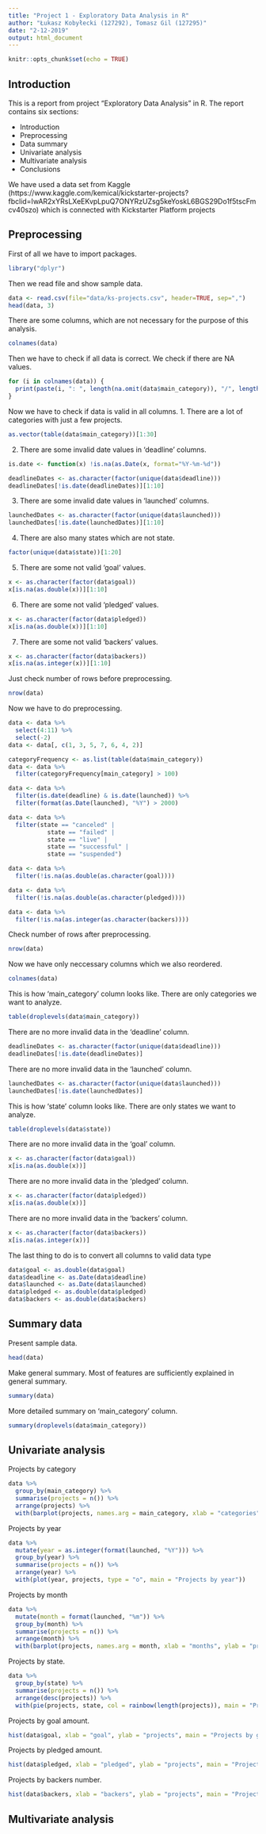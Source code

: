 ```yaml
---
title: "Project 1 - Exploratory Data Analysis in R"
author: "Łukasz Kobyłecki (127292), Tomasz Gil (127295)"
date: "2-12-2019"
output: html_document
---
```


```r
knitr::opts_chunk$set(echo = TRUE)
```

## Introduction

This is a report from project "Exploratory Data Analysis" in R. The report contains six sections:

* Introduction
* Preprocessing
* Data summary
* Univariate analysis
* Multivariate analysis
* Conclusions

We have used a data set from Kaggle (https://www.kaggle.com/kemical/kickstarter-projects?fbclid=IwAR2xYRsLXeEKvpLpuQ7ONYRzUZsg5keYoskL6BGS29Do1f5tscFmcv40szo) which is connected with Kickstarter Platform projects


## Preprocessing

First of all we have to import packages.
```r
library("dplyr")
```

Then we read file and show sample data.
```r
data <- read.csv(file="data/ks-projects.csv", header=TRUE, sep=",")
head(data, 3)
```

There are some columns, which are not necessary for the purpose of this analysis. 
```r
colnames(data)
```

Then we have to check if all data is correct. We check if there are NA values.
```r
for (i in colnames(data)) {
  print(paste(i, ": ", length(na.omit(data$main_category)), "/", length(data$main_category), sep = ""))
}
```

Now we have to check if data is valid in all columns.
1. There are a lot of categories with just a few projects.
```r
as.vector(table(data$main_category))[1:30]
```

2. There are some invalid date values in 'deadline' columns.
```r
is.date <- function(x) !is.na(as.Date(x, format="%Y-%m-%d"))

deadlineDates <- as.character(factor(unique(data$deadline)))
deadlineDates[!is.date(deadlineDates)][1:10]
```

3. There are some invalid date values in 'launched' columns.
```r
launchedDates <- as.character(factor(unique(data$launched)))
launchedDates[!is.date(launchedDates)][1:10]
```

4. There are also many states which are not state.
```r
factor(unique(data$state))[1:20]
```

5. There are some not valid 'goal' values.
```r
x <- as.character(factor(data$goal))
x[is.na(as.double(x))][1:10]
```

6. There are some not valid 'pledged' values.
```r
x <- as.character(factor(data$pledged))
x[is.na(as.double(x))][1:10]
```

7. There are some not valid 'backers' values.
```r
x <- as.character(factor(data$backers))
x[is.na(as.integer(x))][1:10]
```

Just check number of rows before preprocessing.
```r
nrow(data)
```

Now we have to do preprocessing.
```r
data <- data %>% 
  select(4:11) %>% 
  select(-2)
data <- data[, c(1, 3, 5, 7, 6, 4, 2)]

categoryFrequency <- as.list(table(data$main_category))
data <- data %>% 
  filter(categoryFrequency[main_category] > 100)

data <- data %>% 
  filter(is.date(deadline) & is.date(launched)) %>%
  filter(format(as.Date(launched), "%Y") > 2000)

data <- data %>% 
  filter(state == "canceled" | 
           state == "failed" | 
           state == "live" | 
           state == "successful" | 
           state == "suspended")

data <- data %>%
  filter(!is.na(as.double(as.character(goal))))

data <- data %>%
  filter(!is.na(as.double(as.character(pledged))))

data <- data %>%
  filter(!is.na(as.integer(as.character(backers))))
```

Check number of rows after preprocessing.
```r
nrow(data)
```

Now we have only neccessary columns which we also reordered.
```r
colnames(data)
```

This is how 'main_category' column looks like. There are only categories we want to analyze.
```r
table(droplevels(data$main_category))
```

There are no more invalid data in the 'deadline' column.
```r
deadlineDates <- as.character(factor(unique(data$deadline)))
deadlineDates[!is.date(deadlineDates)]
```

There are no more invalid data in the 'launched' column.
```r
launchedDates <- as.character(factor(unique(data$launched)))
launchedDates[!is.date(launchedDates)]
```

This is how 'state' column looks like. There are only states we want to analyze.
```r
table(droplevels(data$state))
```

There are no more invalid data in the 'goal' column.
```r
x <- as.character(factor(data$goal))
x[is.na(as.double(x))]
```

There are no more invalid data in the 'pledged' column.
```r
x <- as.character(factor(data$pledged))
x[is.na(as.double(x))]
```

There are no more invalid data in the 'backers' column.
```r
x <- as.character(factor(data$backers))
x[is.na(as.integer(x))]
```

The last thing to do is to convert all columns to valid data type
```r
data$goal <- as.double(data$goal)
data$deadline <- as.Date(data$deadline)
data$launched <- as.Date(data$launched)
data$pledged <- as.double(data$pledged)
data$backers <- as.double(data$backers)
```

## Summary data
Present sample data.
```r
head(data)
```

Make general summary. Most of features are sufficiently explained in general summary.
```r
summary(data)
```

More detailed summary on 'main_category' column.
```r
summary(droplevels(data$main_category))
```

## Univariate analysis

Projects by category
```r
data %>%
  group_by(main_category) %>%
  summarise(projects = n()) %>%
  arrange(projects) %>%
  with(barplot(projects, names.arg = main_category, xlab = "categories", ylab = "projects", main = "Projects by category", las = 2))
```

Projects by year
```r
data %>%
  mutate(year = as.integer(format(launched, "%Y"))) %>%
  group_by(year) %>%
  summarise(projects = n()) %>%
  arrange(year) %>%
  with(plot(year, projects, type = "o", main = "Projects by year"))
```

Projects by month
```r
data %>%
  mutate(month = format(launched, "%m")) %>%
  group_by(month) %>%
  summarise(projects = n()) %>%
  arrange(month) %>%
  with(barplot(projects, names.arg = month, xlab = "months", ylab = "projects", main = "Projects by month"))
```

Projects by state.
```r
data %>%
  group_by(state) %>%
  summarise(projects = n()) %>%
  arrange(desc(projects)) %>%
  with(pie(projects, state, col = rainbow(length(projects)), main = "Projects by state"))
```

Projects by goal amount.
```r
hist(data$goal, xlab = "goal", ylab = "projects", main = "Projects by goal amount", col = "grey")
```

Projects by pledged amount.
```r
hist(data$pledged, xlab = "pledged", ylab = "projects", main = "Projects by pledged amount", col = "grey")
```

Projects by backers number.
```r
hist(data$backers, xlab = "backers", ylab = "projects", main = "Projects by backers number", col = "grey")
```

## Multivariate analysis